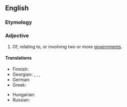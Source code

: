 ==English==

===Etymology===
{{prefix|en|inter|governmental}}

===Adjective===
{{en-adj|-}}

# Of, relating to, or involving two or more [[government]]s.

====Translations====
{{trans-top|of, relating to, or involving two or more governments}}
* Finnish: {{t|fi|hallitustenvälinen}}
* Georgian: {{t|ka|მთავრობათაშორისი}}, {{t|ka|მთავრობათაშორისო}}, {{t|ka|მთავრობათშორისი}} {{qualifier|alternative form}}, {{t|ka|მთავრობათშორისო}} {{qualifier|alternative form}}
* German: {{t|de|zwischenstaatlich}}
* Greek: {{t+|el|ενδοκυβερνητικός}}
{{trans-mid}}
* Hungarian: {{t|hu|kormányközi}}
* Russian: {{t+|ru|межправительственный}}
{{trans-bottom}}